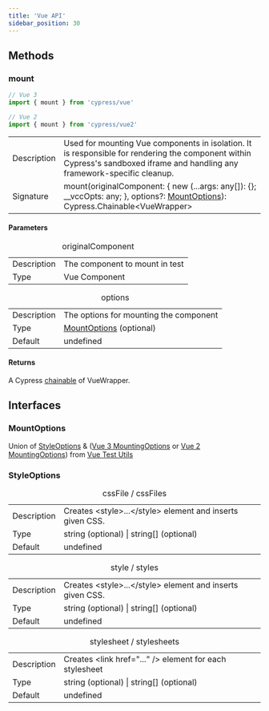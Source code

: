 ```yaml
---
title: 'Vue API'
sidebar_position: 30
---
```


## Methods

### mount

```js
// Vue 3
import { mount } from 'cypress/vue'

// Vue 2
import { mount } from 'cypress/vue2'
```

<table class="api-table">
  <tr>
    <td>Description</td>
    <td>
      Used for mounting Vue components in isolation. It is
      responsible for rendering the component within Cypress's sandboxed iframe and
      handling any framework-specific cleanup.
    </td>  
  </tr>
  <tr>
    <td>Signature</td>
    <td>mount(originalComponent: &lbrace; new (...args: any[]): {}; __vccOpts: any; &rbrace;, options?: <a href="#MountOptions">MountOptions</a>): Cypress.Chainable&lt;VueWrapper&gt;</td>
  </tr>
</table>

#### Parameters

<table class="api-table">
  <caption>originalComponent</caption>
  <tr>
    <td>Description</td>
    <td>The component to mount in test</td>
  </tr>
  <tr>
    <td>Type</td>
    <td>Vue Component</td>
  </tr>
</table>

<table class="api-table">  
  <caption>options</caption>
  <tr>
    <td>Description</td>
    <td>The options for mounting the component</td>
  </tr>
  <tr>
    <td>Type</td>
    <td> <a href="#MountOptions">MountOptions</a> (optional)</td>
  </tr>
  <tr>
    <td>Default</td>
    <td>undefined</td>
  </tr>
</table>

#### Returns

A Cypress
[chainable](/guides/core-concepts/introduction-to-cypress#Chains-of-Commands) of
VueWrapper.

## Interfaces

### MountOptions

Union of [StyleOptions](#StyleOptions) &
([Vue 3 MountingOptions](https://test-utils.vuejs.org/api/#mount) or
[Vue 2 MountingOptions](https://v1.test-utils.vuejs.org/api/options.html)) from
[Vue Test Utils](https://test-utils.vuejs.org/)

### StyleOptions

<table class="api-table">
  <caption>cssFile / cssFiles</caption>
  <tr>
    <td>Description</td>
    <td>Creates &lt;style&gt;...&lt;/style&gt; element and inserts given CSS.</td>
  </tr>
  <tr>
    <td>Type</td>
    <td>string (optional) | string[] (optional)</td>
  </tr>
  <tr>
    <td>Default</td>
    <td>undefined</td>
  </tr>
</table>

<table class="api-table">
  <caption>style / styles</caption>
  <tr>
    <td>Description</td>
    <td>Creates &lt;style&gt;...&lt;/style&gt; element and inserts given CSS.</td>
  </tr>
  <tr>
    <td>Type</td>
    <td>string (optional) | string[] (optional)</td>
  </tr>
  <tr>
    <td>Default</td>
    <td>undefined</td>
  </tr>
</table>

<table class="api-table">
  <caption>stylesheet / stylesheets</caption>
  <tr>
    <td>Description</td>
    <td>Creates &lt;link href="..." /&gt; element for each stylesheet</td>
  </tr>
  <tr>
    <td>Type</td>
    <td>string (optional) | string[] (optional)</td>
  </tr>
  <tr>
    <td>Default</td>
    <td>undefined</td>
  </tr>
</table>
